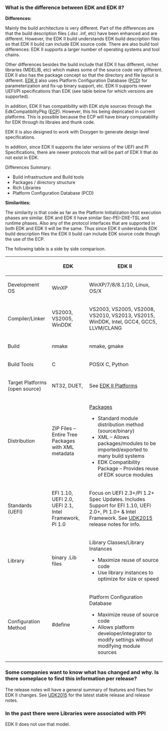 <!-- [[Category:EDK]] -->
<!-- [[Category:EDKII]] -->
<!-- [[Category:UDK2010]] -->

<!-- Frequently asked questions about the differences between EDK and EDK II -->

===What is the difference between EDK and EDK II?===

'''Differences:'''

Mainly the build architecture is very different. Part of the differences are that the build description files (.dsc .inf, etc) have been enhanced and are different. However, the EDK II build understands EDK build description files so that EDK II build can include EDK source code. There are also build tool differences: EDK II supports a larger number of operating systems and tool chains.

Other differences besides the build include that EDK II has different, richer libraries (MDELIB, etc) which makes some of the source code very different. EDK II also has the package concept so that the directory and file layout is different. 
[[EDK II]] also uses Platform Configuration Database ([[PCD]]) for parameterization and fix-up binary support, etc. 
EDK II supports newer UEFI/PI specifications than EDK (see table below for which versions are supported). 

In addition, EDK II has compatibility with EDK style sources through the EdkCompatiblityPkg ([[ECP]]). However, this his being depricated in current platforms. This is possible because the ECP will have binary compatability for EDK through its libraies and thunk code.

EDK II is also designed to work with Doxygen to generate design level specifications. 

In addition, since EDK II supports the later versions of the UEFI and PI Specifications, there are newer protocols that will be part of EDK II that do not exist in EDK.

Differences Summary:
* Build infrastructure and Build tools
* Packages / directory structure
* Rich Libraries
* Platform Configuration Database (PCD)


'''Similarities:'''

The similarity is that code as far as the Platform Initialization boot execution phases are similar. EDK and EDK II have similar Sec-PEI-DXE-TSL and runtime phases. Also any of the protocol interfaces that are supported in both EDK and EDK II will be the same. Thus since EDK II understands EDK build description files the EDK II build can include EDK source code though the use of the ECP.



The following table is a side by side comparison.
{| class="wikitable"
|-
! 
! EDK
! EDK II
|-
| Development OS 
| WinXP
| WinXP/7/8/8.1/10, Linux, OS/X
|-
| Compiler/Linker
| VS2003, VS2005, WinDDK
| VS2003, VS2005, VS2008, VS2010, VS2013, VS2015, WinDDK, Intel, GCC4, GCC5, LLVM/CLANG
|-
| Build
| nmake
| nmake, gmake
|-
|Build Tools
|C
|POSIX C, Python
|-
|Target Platforms (open source)
|NT32, DUET, 
|See [[EDK II Platforms]]
|-
|Distribution
|ZIP Files – Entire Tree	Packages with XML metadata
| [[EDKII Packages|Packages]]
*Standard module distribution method (source/binary)
*XML – Allows packages/modules to be imported/exported to many build systems
*EDK Compatibility Package – Provides reuse of EDK source modules

|-
|Standards (UEFI)
|EFI 1.10, UEFI 2.0, UEFI 2.1, Intel Framework, PI 1.0
|Focus on UEFI 2.3+/PI 1.2+ Spec Updates. Includes Support for EFI 1.10, UEFI 2.0+, PI 1.0+ & Intel Framework. See [[UDK2015]] release notes for info.
|-
| Library
| binary .Lib files
|Library Classes/Library Instances
*Maximize reuse of source code
*Use library instances to optimize for size or speed
|-
|Configuration Method
|#define
|Platform Configuration Database
*Maximize reuse of source code
*Allows platform developer/integrator to modify settings without modifying module sources
|}

===Some companies want to know what has changed and why. Is there someplace to find this information per release?===

The release notes will have a general summary of features and fixes for EDK II changes. See [[UDK2015]] for the latest stable release and release notes.

===In the past there were Libraries were associated with PPI===

EDK II does not use that model.